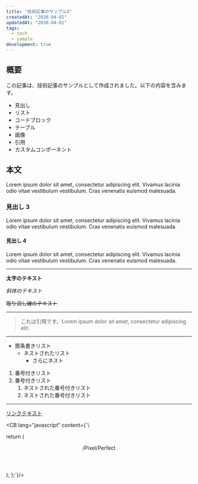```yaml
---
title: "技術記事のサンプル4"
createdAt: "2030-04-01"
updatedAt: "2030-04-01"
tags:
  - tech
  - sample
development: true
---
```


## 概要

この記事は、技術記事のサンプルとして作成されました。以下の内容を含みます。

- 見出し
- リスト
- コードブロック
- テーブル
- 画像
- 引用
- カスタムコンポーネント

## 本文

Lorem ipsum dolor sit amet, consectetur adipiscing elit. Vivamus lacinia odio vitae vestibulum vestibulum. Cras venenatis euismod malesuada.

### 見出し 3

Lorem ipsum dolor sit amet, consectetur adipiscing elit. Vivamus lacinia odio vitae vestibulum vestibulum. Cras venenatis euismod malesuada.

#### 見出し 4

Lorem ipsum dolor sit amet, consectetur adipiscing elit. Vivamus lacinia odio vitae vestibulum vestibulum. Cras venenatis euismod malesuada.

---

**太字のテキスト**

_斜体のテキスト_

~~取り消し線のテキスト~~

---

> これは引用です。Lorem ipsum dolor sit amet, consectetur adipiscing elit.

---

- 箇条書きリスト
  - ネストされたリスト
    - さらにネスト

1. 番号付きリスト
2. 番号付きリスト
   1. ネストされた番号付きリスト
   2. ネストされた番号付きリスト

---

[リンクテキスト](https://example.com)

<CB lang="javascript"
content={`\

  return (
    <header>
      <div className="border border-dotted border-gray-600 py-4 pl-4">
        <span className="text-xl">
          <Link href="/">/Pixel/Perfect</Link>
        </span>
      </div>
    </header>
  );
};`}/>

